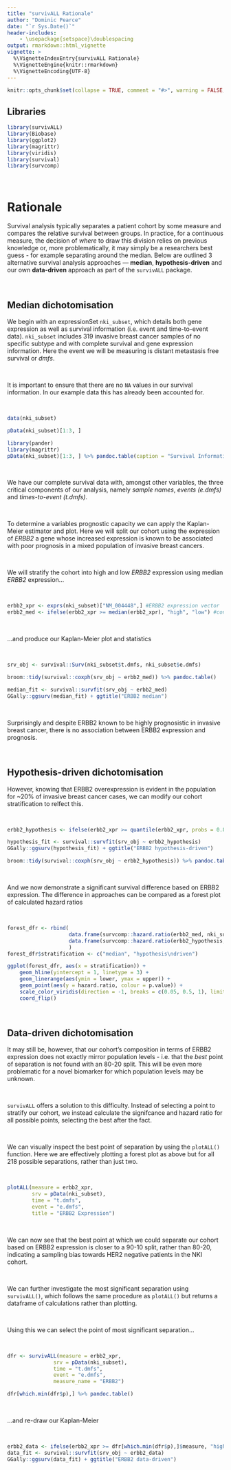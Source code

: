 ```yaml
---
title: "survivALL Rationale"
author: "Dominic Pearce"
date: "`r Sys.Date()`"
header-includes:
    - \usepackage{setspace}\doublespacing
output: rmarkdown::html_vignette
vignette: >
  %\VignetteIndexEntry{survivALL Rationale}
  %\VignetteEngine{knitr::rmarkdown}
  %\VignetteEncoding{UTF-8}
---
```


```r
knitr::opts_chunk$set(collapse = TRUE, comment = "#>", warning = FALSE, message = FALSE, fig.align = 'center', results = 'asis', fig.show = 'hold', fig.width = 5, fig.height = 3.5)
```

## Libraries

```r
library(survivALL)
library(Biobase)
library(ggplot2)
library(magrittr)
library(viridis)
library(survival)
library(survcomp)
```

&nbsp;

# Rationale

Survival analysis typically separates a patient cohort by some measure and compares the relative survival between groups. In practice, for a continuous measure, the decision of *where* to draw this division relies on previous knowledge or, more problematically, it may simply be a researchers best guess - for example separating around the median. Below are outlined 3 alternative survival analysis approaches --- **median**, **hypothesis-driven** and our own **data-driven** approach as part of the `survivALL` package.

&nbsp;

## Median dichotomisation

We begin with an expressionSet `nki_subset`, which details both gene expression as well as survival information (i.e. event and time-to-event data). `nki_subset` includes 319 invasive breast cancer samples of no specific subtype and with complete survival and gene expression information. Here the event we will be measuring is distant metastasis free survival or *dmfs*.  

&nbsp;

It is important to ensure that there are no `NA` values in our survival information. In our example data this has already been accounted for.  

&nbsp;

```r
data(nki_subset)
```
```r
pData(nki_subset)[1:3, ]
```
```r
library(pander)
library(magrittr)
pData(nki_subset)[1:3, ] %>% pandoc.table(caption = "Survival Information")
```

&nbsp;

We have our complete survival data with, amongst other variables, the three critical components of our analysis, namely *sample names*, *events (e.dmfs)* and *times-to-event (t.dmfs)*.  

&nbsp;

To determine a variables prognostic capacity we can apply the Kaplan-Meier estimator and plot. Here we will split our cohort using the expression of *ERBB2* a gene whose increased expression is known to be associated with poor prognosis in a mixed population of invasive breast cancers.  

&nbsp;

We will stratify the cohort into high and low *ERBB2* expression using median *ERBB2* expression... 

&nbsp;

```r
erbb2_xpr <- exprs(nki_subset)["NM_004448",] #ERBB2 expression vector
erbb2_med <- ifelse(erbb2_xpr >= median(erbb2_xpr), "high", "low") #convert to binary classifier
```

&nbsp;

...and produce our Kaplan-Meier plot and statistics

&nbsp;

```r
srv_obj <- survival::Surv(nki_subset$t.dmfs, nki_subset$e.dmfs)

broom::tidy(survival::coxph(srv_obj ~ erbb2_med)) %>% pandoc.table()

median_fit <- survival::survfit(srv_obj ~ erbb2_med)
GGally::ggsurv(median_fit) + ggtitle("ERBB2 median")
```

&nbsp;

Surprisingly and despite ERBB2 known to be highly prognosistic in invasive breast cancer, there is no association between ERBB2 expression and prognosis.

&nbsp;

## Hypothesis-driven dichotomisation

However, knowing that ERBB2 overexpression is evident in the population for ~20% of invasive breast cancer cases, we can modify our cohort stratification to relfect this.

&nbsp;

```r
erbb2_hypothesis <- ifelse(erbb2_xpr >= quantile(erbb2_xpr, probs = 0.8), "high", "low") 

hypothesis_fit <- survival::survfit(srv_obj ~ erbb2_hypothesis)
GGally::ggsurv(hypothesis_fit) + ggtitle("ERBB2 hypothesis-driven")

broom::tidy(survival::coxph(srv_obj ~ erbb2_hypothesis)) %>% pandoc.table()
```

&nbsp;

And we now demonstrate a significant survival difference based on ERBB2 expression. The difference in approaches can be compared as a forest plot of calculated hazard ratios

&nbsp;

```r
forest_dfr <- rbind(
                    data.frame(survcomp::hazard.ratio(erbb2_med, nki_subset$t.dmfs, nki_subset$e.dmfs)[1:6]),
                    data.frame(survcomp::hazard.ratio(erbb2_hypothesis, nki_subset$t.dmfs, nki_subset$e.dmfs)[1:6])
                    )
forest_dfr$stratification <- c("median", "hypothesis\ndriven")

ggplot(forest_dfr, aes(x = stratification)) + 
    geom_hline(yintercept = 1, linetype = 3) + 
    geom_linerange(aes(ymin = lower, ymax = upper)) + 
    geom_point(aes(y = hazard.ratio, colour = p.value)) + 
    scale_color_viridis(direction = -1, breaks = c(0.05, 0.5, 1), limits = c(0, 1)) +
    coord_flip()
```

&nbsp;

## Data-driven dichotomisation

It may still be, however, that our cohort's composition in terms of ERBB2 expression does not exactly mirror population levels - i.e. that the *best* point of separation is not found with an 80-20 split. This will be even more problematic for a novel biomarker for which population levels may be unknown. 

&nbsp;

`survivALL` offers a solution to this difficulty. Instead of selecting a point to stratify our cohort, we instead calculate the signifcance and hazard ratio for all possible points, selecting the best after the fact.

&nbsp;

We can visually inspect the best point of separation by using the `plotALL()` function. Here we are effectively plotting a forest plot as above but for all 218 possible separations, rather than just two.

&nbsp;

```r
plotALL(measure = erbb2_xpr,
        srv = pData(nki_subset), 
        time = "t.dmfs", 
        event = "e.dmfs", 
        title = "ERBB2 Expression") 
```

&nbsp;

We can now see that the best point at which we could separate our cohort based on ERBB2 expression is closer to a 90-10 split, rather than 80-20, indicating a sampling bias towards HER2 negative patients in the NKI cohort.  

&nbsp;

We can further investigate the most significant separation using `survivALL()`, which follows the same procedure as `plotALL()` but returns a dataframe of calculations rather than plotting.

&nbsp;

Using this we can select the point of most significant separation... 

&nbsp;

```r
dfr <- survivALL(measure = erbb2_xpr,
               srv = pData(nki_subset), 
               time = "t.dmfs", 
               event = "e.dmfs", 
               measure_name = "ERBB2") 

dfr[which.min(dfr$p),] %>% pandoc.table()
```

&nbsp;

...and re-draw our Kaplan-Meier

&nbsp;

```r
erbb2_data <- ifelse(erbb2_xpr >= dfr[which.min(dfr$p),]$measure, "high", "low") #convert to binary classifier
data_fit <- survival::survfit(srv_obj ~ erbb2_data)
GGally::ggsurv(data_fit) + ggtitle("ERBB2 data-driven")
```

